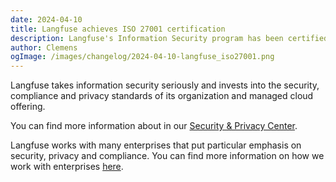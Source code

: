 ```yaml
---
date: 2024-04-10
title: Langfuse achieves ISO 27001 certification
description: Langfuse's Information Security program has been certified against the ISO 27001:2022 framework
author: Clemens
ogImage: /images/changelog/2024-04-10-langfuse_iso27001.png
---
```



<ChangelogHeader />

Langfuse takes information security seriously and invests into the security, compliance and privacy standards of its organization and managed cloud offering. 

You can find more information about in our [Security & Privacy Center](/security). 

Langfuse works with many enterprises that put particular emphasis on security, privacy and compliance. You can find more information on how we work with enterprises [here](/enterprise).
